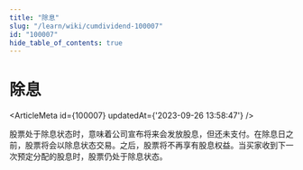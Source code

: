 ```yaml
---
title: "除息"
slug: "/learn/wiki/cumdividend-100007"
id: "100007"
hide_table_of_contents: true
---
```



# 除息

<ArticleMeta id={100007} updatedAt={'2023-09-26 13:58:47'} />
<div className='border-solid border-b border-t-0 my-4 border-[var(--ifm-color-gray-300)]' />

股票处于除息状态时，意味着公司宣布将来会发放股息，但还未支付。在除息日之前，股票将会以除息状态交易。之后，股票将不再享有股息权益。当买家收到下一次预定分配的股息时，股票仍处于除息状态。
